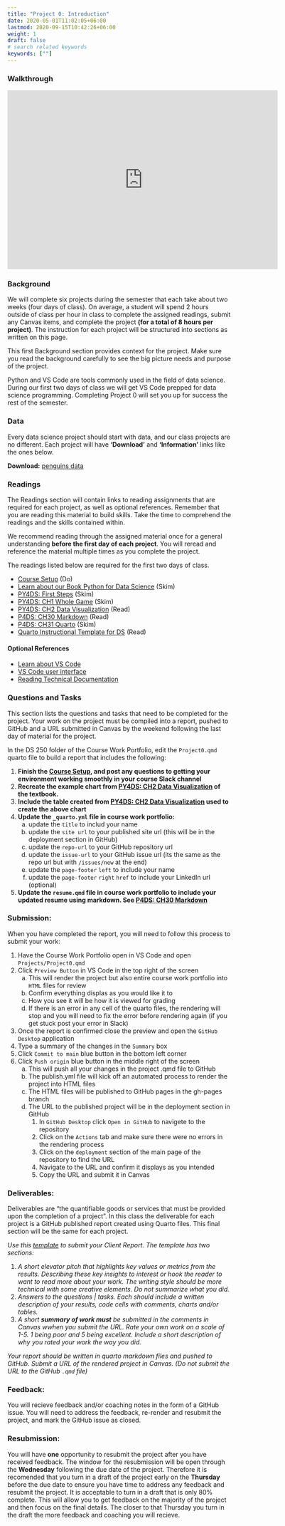 ```yaml
---
title: "Project 0: Introduction"
date: 2020-05-01T11:02:05+06:00
lastmod: 2020-09-15T10:42:26+06:00
weight: 1
draft: false
# search related keywords
keywords: [""]
---
```



### Walkthrough

```{=html}
<iframe id="kaltura_player" src="https://cdnapisec.kaltura.com/p/1157612/sp/115761200/embedIframeJs/uiconf_id/41338032/partner_id/1157612?iframeembed=true&playerId=kaltura_player&entry_id=1_u380lmyb&flashvars[localizationCode]=en&amp;flashvars[sideBarContainer.plugin]=true&amp;flashvars[sideBarContainer.position]=left&amp;flashvars[sideBarContainer.clickToClose]=true&amp;flashvars[chapters.plugin]=true&amp;flashvars[chapters.layout]=vertical&amp;flashvars[chapters.thumbnailRotator]=false&amp;flashvars[streamSelector.plugin]=true&amp;flashvars[EmbedPlayer.SpinnerTarget]=videoHolder&amp;flashvars[dualScreen.plugin]=true&amp;flashvars[Kaltura.addCrossoriginToIframe]=true&amp;&wid=1_599ex7zw" width="608" height="402" allowfullscreen webkitallowfullscreen mozAllowFullScreen allow="autoplay *; fullscreen *; encrypted-media *" sandbox="allow-downloads allow-forms allow-same-origin allow-scripts allow-top-navigation allow-pointer-lock allow-popups allow-modals allow-orientation-lock allow-popups-to-escape-sandbox allow-presentation allow-top-navigation-by-user-activation" frameborder="0" title="W01 - Project 0 Walkthrough"></iframe>
```


### Background

::: {.callout-note collapse="false"}

We will complete six projects during the semester that each take about two weeks (four days of class).  On average, a student will spend 2 hours outside of class per hour in class to complete the assigned readings, submit any Canvas items, and complete the project **(for a total of 8 hours per project)**. The instruction for each project will be structured into sections as written on this page. 

This first Background section provides context for the project. Make sure you read the background carefully to see the big picture needs and purpose of the project.
:::

Python and VS Code are tools commonly used in the field of data science. During our first two days of class we will get VS Code prepped for data science programming. Completing Project 0 will set you up for success the rest of the semester.


### Data

::: {.callout-note collapse="false"}
Every data science project should start with data, and our class projects are no different. Each project will have __'Download'__ and __'Information'__ links like the ones below.
:::

__Download:__ [penguins data](https://aeturrell.github.io/python4DS/data-visualise.html#the-penguins-data-frame)   


### Readings

::: {.callout-note collapse="false"}
The Readings section will contain links to reading assignments that are required for each project, as well as optional references. Remember that you are reading this material to build skills. Take the time to comprehend the readings and the skills contained within.  

We recommend reading through the assigned material once for a general understanding **before the first day of each project**.  You will reread and reference the material multiple times as you complete the project.
:::

The readings listed below are required for the first two days of class.

- [Course Setup](../setup.qmd) (Do)
- [Learn about our Book Python for Data Science](../Course%20Materials/python.qmd) (Skim)
- [PY4DS: First Steps](https://aeturrell.github.io/python4DS/introduction.html) (Skim)
- [PY4DS: CH1 Whole Game](https://aeturrell.github.io/python4DS/whole-game.html) (Skim)
- [PY4DS: CH2 Data Visualization](https://aeturrell.github.io/python4DS/data-visualise.html) (Read)
- [P4DS: CH30 Markdown](https://aeturrell.github.io/python4DS/markdown.html) (Read)
- [P4DS: CH31 Quarto](https://aeturrell.github.io/python4DS/quarto.html) (Skim)
- [Quarto Instructional Template for DS](../Templates/ds250_project_template.qmd) (Read)


#### Optional References
- [Learn about VS Code](../Course%20Materials/vs_code.qmd)
- [VS Code user interface](https://code.visualstudio.com/docs/getstarted/userinterface) 
- [Reading Technical Documentation](https://byui-cse.github.io/cse450-course/course/reading-technical-documentation.html)


### Questions and Tasks

::: {.callout-note collapse="false"}
This section lists the questions and tasks that need to be completed for the project. Your work on the project must be compiled into a report, pushed to GitHub and a URL submitted in Canvas by the weekend following the last day of material for the project.  
:::

In the DS 250 folder of the Course Work Portfolio, edit the `Project0.qmd` quarto file to build a report that includes the following:  

1. __Finish the [Course Setup](../setup.qmd), and post any questions to getting your environment working smoothly in your course Slack channel__  
1. __Recreate the example chart from [PY4DS: CH2 Data Visualization](https://aeturrell.github.io/python4DS/data-visualise.html) of the textbook.__
1. __Include the table created from [PY4DS: CH2 Data Visualization](https://aeturrell.github.io/python4DS/data-visualise.html) used to create the above chart__  
1. __Update the `_quarto.yml` file in course work portfolio:__
    a. update the `title` to includ your name
    b. update the `site url` to your published site url (this will be in the deployment section in GitHub)
    c. update the `repo-url` to your GitHub repository url
    d. update the `issue-url` to your GitHub issue url (its the same as the repo url but with `/issues/new` at the end)
    e. update the `page-footer` `left` to include your name
    f. update the `page-footer` `right` `href` to include your LinkedIn url (optional)
1. __Update the `resume.qmd` file in course work portfolio to include your updated resume using markdown. See [P4DS: CH30 Markdown](https://aeturrell.github.io/python4DS/markdown.html)__  


### Submission:
::: {.callout-note collapse="false"}
When you have completed the report, you will need to follow this process to submit your work:

1. Have the Course Work Portfolio open in VS Code and open `Projects/Project0.qmd`
1. Click `Preview Button` in VS Code in the top right of the screen
    a. This will render the project but also entire course work portfolio into `HTML` files for review
    b. Confirm everything displas as you would like it to
    c. How you see it will be how it is viewed for grading
    d. If there is an error in any cell of the quarto files, the rendering will stop and you will need to fix the error before rendering again (if you get stuck post your error in Slack)
1. Once the report is confirmed close the preview and open the `GitHub Desktop` application
1. Type a summary of the changes in the `Summary` box
1. Click `Commit to main` blue button in the bottom left corner
1. Click `Push origin` blue button in the middle right of the screen
    a. This will push all your changes in the project .qmd file to GitHub
    b. The publish.yml file will kick off an automated process to render the project into HTML files
    c. The HTML files will be published to GitHub pages in the gh-pages branch
    d. The URL to the published project will be in the deployment section in GitHub
        1. In `GitHub Desktop` click `Open in GitHub` to navigete to the repository
        2. Click on the `Actions` tab and make sure there were no errors in the rendering process
        3. Click on the `deployment` section of the main page of the repository to find the URL
        4. Navigate to the URL and confirm it displays as you intended
        5. Copy the URL and submit it in Canvas
:::

### Deliverables:

::: {.callout-note collapse="false"}
Deliverables are “the quantifiable goods or services that must be provided upon the completion of a project”. In this class the deliverable for each project is a GitHub published report created using Quarto files. This final section will be the same for each project. 
:::

_Use this [template](../Templates/ds250_project_template.qmd) to submit your Client Report. The template has two sections:_

1. _A short elevator pitch that highlights key values or metrics from the results. Describing these key insights to interest or hook the reader to want to read more about your work. The writing style should be more technical with some creative elements. Do not summarize what you did._  
1. _Answers to the questions | tasks. Each should include a written description of your results, code cells with comments, charts and/or tables._  
1. _A short __summary of work must__ be submitted in the comments in Canvas wwhen you submit the URL. Rate your own work on a scale of 1-5. 1 being poor and 5 being excellent. Include a short description of why you rated your work the way you did._

::: {.callout-note collapse="false"}
_Your report should be written in quarto markdown files and pushed to GitHub. Submit a URL of the rendered project in Canvas. (Do not submit the URL to the GitHub `.qmd` file)_  
:::


### Feedback:
::: {.callout-note collapse="false"}
You will recieve feedback and/or coaching notes in the form of a GitHub issue. You will need to address the feedback, re-render and resubmit the project, and mark the GitHub issue as closed.
:::

### Resubmission:
::: {.callout-note collapse="false"}
You will have __one__ opportunity to resubmit the project after you have received feedback. The window for the resubmission will be open through the __Wednesday__ following the due date of the project. Therefore it is recomended that you turn in a draft of the project early on the __Thursday__ before the due date to ensure you have time to address any feedback and resubmit the project. It is acceptable to turn in a draft that is only 80% complete. This will allow you to get feedback on the majority of the project and then focus on the final details. The closer to that Thursday you turn in the draft the more feedback and coaching you will recieve.
:::